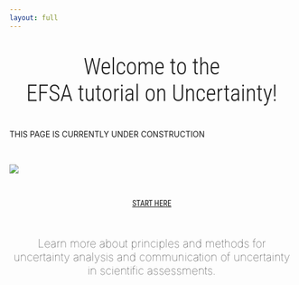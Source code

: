 ```yaml
---
layout: full
---
```


::: {#main-title style="font-family: 'Roboto Condensed', Roboto, sans-serif; text-align: center; font-size: 2.5rem; font-weight: lighter;"}
Welcome to the  
EFSA tutorial on Uncertainty!
:::

:::{.callout-warning}
THIS PAGE IS CURRENTLY UNDER CONSTRUCTION
:::

&nbsp;<br>

![](img/EFSA_logo.svg){.preview-image fig-align="center"}

&nbsp;<br>

::: {#start-btn style="font-family: 'Roboto Condensed', Roboto, sans-serif; text-align: center;"}
[START HERE](intro.qmd){.btn .btn-primary .btn-lg role="button"}
:::

&nbsp;<br>

::: {#main-text style="font-size: 1.25rem; font-weight: lighter; text-align: center;"}
Learn more about principles and methods for uncertainty analysis and communication of uncertainty in scientific assessments.
:::

